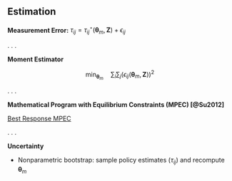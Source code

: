 ## Estimation {id="estimation_main"}

**Measurement Error:** $\tau_{ij} = \tau_{ij}^\star(\bm{\theta}_m, \bm{Z}) + \epsilon_{ij}$

. . . 

**Moment Estimator**

$$
\min_{\bm{\theta}_m} \quad \sum_i \sum_j \left( \epsilon_{ij}(\bm{\theta}_m, \bm{Z}) \right)^2
$$

. . . 

**Mathematical Program with Equilibrium Constraints (MPEC) [@Su2012]**

\begin{equation*}
\begin{split}
\min_{ \bm{\theta}_m, \hat{\tilde{\bm{\tau}}}, \hat{\bm{w}}, \hat{\bm{w}}^\prime, \bm{\lambda} } & \quad \sum_i \sum_j \left( \epsilon_{ij} \right)^2 & \quad \text{} \\
\text{subject to} & \quad \nabla_{\hat{\tilde{\bm{\tau}}}_i} \mathcal{L}_i(\hat{\tilde{\bm{\tau}}}, \hat{\bm{w}}, \bm{\lambda}_i; \bm{\theta}_m) = \bm{0} \text{ for all } i & \quad \text{Policy Optimality} \\
& \quad \hat{\bm{w}} = \hat{h} \left( \hat{\tilde{\bm{\tau}}} \right) & \quad \text{GE (Proposed Policies)} \\
& \quad \hat{\bm{w}}_i^\prime = \hat{h} \left( \bm{1}_i, \hat{\tilde{\bm{\tau}}}_{-i} \right) \text{ for all } i & \quad \text{GE (Imposed Policies)}
\end{split}
\end{equation*}

<a href="#/br_mpec">Best Response MPEC</a>

. . . 

**Uncertainty**

- Nonparametric bootstrap: sample policy estimates ($\tau_{ij}$) and recompute $\bm{\theta}_m$

